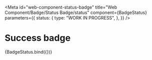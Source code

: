 <!-- @license CC0-1.0 -->


<Meta
  id="web-component-status-badge"
  title="Web Component/Badge/Status Badge/status"
  component={BadgeStatus}
  parameters={{
    status: {
      type: "WORK IN PROGRESS",
    },
  }}
/>

# Success badge

<Canvas>
  <Story
    name="success"
    args={{
      status: "success",
      textContent: "success",
    }}
  >
    {BadgeStatus.bind({})}
  </Story>
</Canvas>
